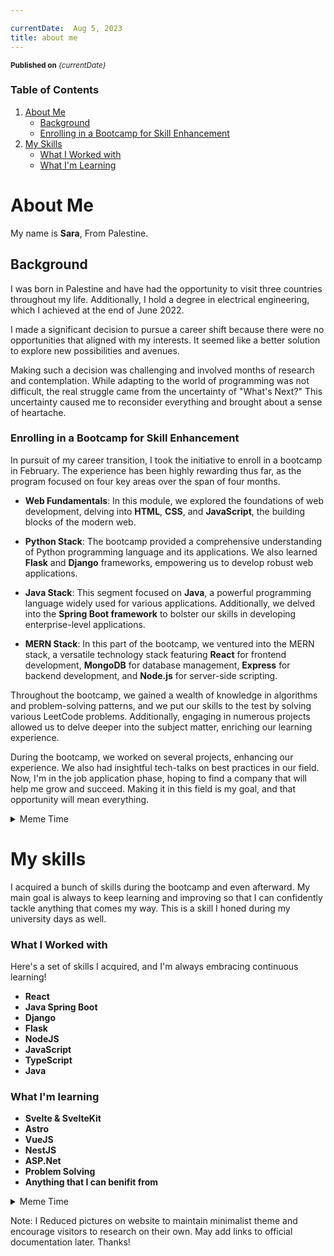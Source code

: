 ```yaml
---

currentDate:  Aug 5, 2023
title: about me 
---
```





<sub> **Published on** *{currentDate}*</sub>

### Table of Contents

1. [About Me](#about-me)
   - [Background](#background)
   - [Enrolling in a Bootcamp for Skill Enhancement](#enrolling-in-a-bootcamp-for-skill-enhancement)
2. [My Skills](#my-skills)
   - [What I Worked with](#what-i-worked-with)
   - [What I'm Learning](#what-im-learning)


# About Me

My name is  **Sara**, From Palestine.

## Background

I was born in Palestine and have had the opportunity to visit three countries throughout my life. Additionally, I hold a degree in electrical engineering, which I achieved at the end of June 2022.


 I made a significant decision to pursue a career shift because there were no opportunities that aligned with my interests. It seemed like a better solution to explore new possibilities and avenues. 

Making such a decision was challenging and involved months of research and contemplation. While adapting to the world of programming was not difficult, the real struggle came from the uncertainty of "What's Next?" This uncertainty caused me to reconsider everything and brought about a sense of heartache.

### Enrolling in a Bootcamp for Skill Enhancement

In pursuit of my career transition, I took the initiative to enroll in a bootcamp in February. The experience has been highly rewarding thus far, as the program focused on four key areas over the span of four months.

- **Web Fundamentals**: In this module, we explored the foundations of web development, delving into **HTML**, **CSS**, and **JavaScript**, the building blocks of the modern web.

- **Python Stack**: The bootcamp provided a comprehensive understanding of Python programming language and its applications. We also learned **Flask** and **Django** frameworks, empowering us to develop robust web applications.

- **Java Stack**: This segment focused on **Java**, a powerful programming language widely used for various applications. Additionally, we delved into the **Spring Boot framework** to bolster our skills in developing enterprise-level applications.

- **MERN Stack**: In this part of the bootcamp, we ventured into the MERN stack, a versatile technology stack featuring **React** for frontend development, **MongoDB** for database management, **Express** for backend development, and **Node.js** for server-side scripting.

Throughout the bootcamp, we gained a wealth of knowledge in algorithms and problem-solving patterns, and we put our skills to the test by solving various LeetCode problems. Additionally, engaging in numerous projects allowed us to delve deeper into the subject matter, enriching our learning experience. 


During the bootcamp, we worked on several projects, enhancing our experience. We also had insightful tech-talks on best practices in our field. Now, I'm in the job application phase, hoping to find a company that will help me grow and succeed. Making it in this field is my goal, and that opportunity will mean everything. 


<details>
  <summary>Meme Time</summary>
  ![Mom can you come pick me up](https://media.tenor.com/Sv89lK8yyigAAAAM/first-day-of-school-back-to-school.gif)
</details>


# My skills
I acquired a bunch of skills during the bootcamp and even afterward. My main goal is always to keep learning and improving so that I can confidently tackle anything that comes my way. This is a skill I honed during my university days as well.

### What I Worked with
Here's a set of skills I acquired, and I'm always embracing continuous learning!

  - **React**
  - **Java Spring Boot**
  - **Django**
  - **Flask**
  - **NodeJS**
  - **JavaScript**
  - **TypeScript**
  - **Java**

### What I'm learning

  - **Svelte & SvelteKit**
  - **Astro**
  - **VueJS**
  - **NestJS**
  - **ASP.Net**
  - **Problem Solving**
  - **Anything that I can benifit from**

  <details>
    <summary>Meme Time</summary>
    ![Monkey Reading](https://media.tenor.com/1f4CyFjivekAAAAC/reading-monkey.gif)
  </details>

Note: I Reduced pictures on website to maintain minimalist theme and encourage visitors to research on their own. May add links to official documentation later. Thanks!